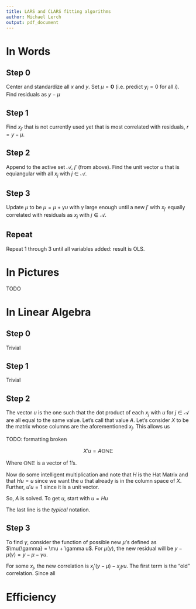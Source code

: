 ```yaml
---
title: LARS and CLARS fitting algorithms
author: Michael Lerch
output: pdf_document
---
```


In Words
========

Step 0
------

Center and standardize all $x$ and $y$.
Set $\mu = \mathbf{0}$ (i.e. predict $y_i=0$ for all $i$).
Find residuals as $y - \mu$

Step 1
------

Find $x_{j'}$ that is not currently used yet that is most correlated with
residuals, $r = y- \mu$.

Step 2
------

Append to the active set $\mathcal{A}$, $j'$ (from above).  Find the unit vector $u$ that is equiangular with all $x_j$ with $j \in \mathcal{A}$.

Step 3
------

Update $\mu$ to be $\mu = \mu + \gamma u$ with $\gamma$ large enough until a new $j'$ with $x_{j'}$ equally correlated with residuals as $x_j$ with $j \in \mathcal{A}$.

Repeat
------

Repeat 1 through 3 until all variables added: result is OLS.

In Pictures
===========

TODO

In Linear Algebra
=================

Step 0
------

Trivial

Step 1
------

Trivial

Step 2
------

The vector $u$ is the one such that the dot product of each $x_j$ with $u$ for $j \in \mathcal{A}$ are all equal to the same value.
Let's call that value $A$.
Let's consider $X$ to be the matrix whose columns are the aforementioned $x_j$.
This allows us

TODO: formatting broken

$$ X' u = A \mathbb{ONE} $$

Where $\mathbb{ONE}$ is a vector of 1's.

Now do some intelligent multiplication and note that $H$ is the Hat Matrix and that $Hu = u$ since we want the $u$ that already is in the column space of $X$.
Further, $u'u = 1$ since it is a unit vector.

\begin{align*}
X' u &= A \mathbb{ONE} \\
(X'X)^{-1} X' u &= (X'X)^{-1}A \mathbb{ONE} \\
u'X(X'X)^{-1} X' u &= A\mathbb{ONE}'(X'X)^{-1}A \mathbb{ONE} \\
u'H u &= A\mathbb{ONE}'(X'X)^{-1}A \mathbb{ONE} \\
u'u &= A\mathbb{ONE}'(X'X)^{-1}A \mathbb{ONE} \\
1 &= A^2\mathbb{ONE}'(X'X)^{-1} \mathbb{ONE} \\
A^2 &= (\mathbb{ONE}'(X'X)^{-1}\mathbb{ONE})^{-1} \\
A &= (\mathbb{ONE}'(X'X)^{-1}\mathbb{ONE})^{-1/2} \\
\end{align*}

So, $A$ is solved.
To get $u$, start with $u = Hu$

\begin{align*}
u &= Hu \\
u &= X(X'X)^{-1}X'u \\
u &= X(X'X)^{-1}A\mathbb{ONE} \\
u &= XA(X'X)^{-1}\mathbb{ONE} \\
\end{align*}

The last line is the _typical_ notation.

Step 3
------

To find $\gamma$, consider the function of possible new $\mu$'s defined as $\mu(\gamma} = \mu + \gamma u$.
For $\mu(\gamma)$, the new residual will be $y - \mu(\gamma) = y - \mu - \gamma u$.

For some $x_j$, the new correlation is $x_j'(y-\mu) - x_j\gamma u$.
The first term is the "old" correlation.
Since all 







Efficiency
==========

